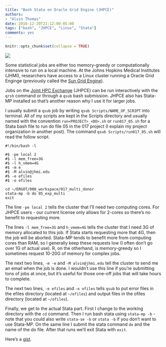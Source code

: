 ```yaml
---
title: "Bash Stata on Oracle Grid Engine (JHPCE)"
authors: 
- "Alvin Thomas"
date: 2016-12-20T21:12:00-05:00
tags: ["bash", "JHPCE", "Linux", "Stata"]
comments: yes
---
```


```r
knitr::opts_chunk$set(collapse = TRUE)
```

![](https://raw.githubusercontent.com/alvinthomas/alvinthomas.github.io/master/images/20161220-bash-stata.jpg)

Some statistical jobs are either too memory-greedy or computationally intensive to run on a local machine. At the Johns Hopkins Medical Institutes (JHMI), researchers have access to a Linux cluster running a Oracle Grid Enginge (previously called the [Sun Grid Engine](https://en.wikipedia.org/wiki/Oracle_Grid_Engine)).

Jobs on the [Joint HPC Exchange](https://jhpce.jhu.edu/) (JHPCE) can be run interactively with the `qrsh` command or through a `qsub` bash submission. JHPCE also has Stata-MP installed so that's another reason why I use it for larger jobs.

I usually submit a `qsub` job by writing `qsub Scripts/NAME_OF_SCRIPT` into terminal. All of my scripts are kept in the Scripts directory and usually named with the convention `run<PROJECT>_<DO>.sh` or `run017_05.sh` for a Stata bash file to run do file 05 in the 017 project (I explain my project organization in another post). The command `qsub Scripts/run017_05.sh` will read the follow script. 

```
#!/bin/bash -l

#$ -pe local 2
#$ -l mem_free=3G
#$ -l h_vmem=4G
#$ -m e
#$ -M alvin@jhmi.edu
#$ -e efiles
#$ -o ofiles

cd ~/ERGOT/000_workspace/017_multi_donor
stata-mp -b do 05_exp_multi
exit

```

The line `-pe local 2` tells the cluster that I'll need two computing cores. For JHPCE users - our current license only allows for 2-cores so there's no benefit to requesting more. 

The lines `-l mem_free=3G` and `h_vmem=4G` tells the cluster that I need 3G of memory allocated to this job. If Stata starts requesting more that 4G, then the job will be aborted. Stata-MP tends to benefit more from computing cores than RAM, so I generally keep these requests low (I often don't go over 1G of actual use). R, on the otherhand, is memory-greedy so I sometimes request 10-20G of memory for complex jobs.

The next two lines, `-m -e` and `-M alvin@jhmi.edu` tell the cluster to send me an email when the job is done. I wouldn't use this line if you're submitting tons of jobs at once, but it's useful for those one-off jobs that will take hours to complete. 

The next two lines, `-e efiles` and `-o ofiles` tells `qsub` to put error files in the efiles directory (located at `~/efiles`) and output files in the ofiles directory (located at `~/ofiles`). 

Finally, we get to the actual Stata part. First I change to the working directory with the `cd` command. Then I run bash stata using `stata-mp -b` - note that you could also write `stata-se -b` or `stata -b` if you don't want to use Stata-MP. On the same line I submit the stata command `do` and the name of the do file. After that runs we'll exit Stata with `exit`. 

Here's a [gist](https://gist.github.com/alvinthomas/e8c13a5abd5a46b383b4c99a87935bf1).